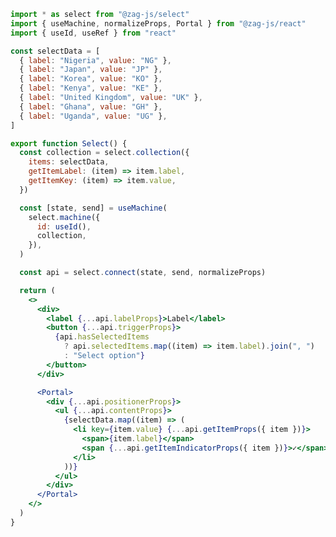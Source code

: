 ```jsx
import * as select from "@zag-js/select"
import { useMachine, normalizeProps, Portal } from "@zag-js/react"
import { useId, useRef } from "react"

const selectData = [
  { label: "Nigeria", value: "NG" },
  { label: "Japan", value: "JP" },
  { label: "Korea", value: "KO" },
  { label: "Kenya", value: "KE" },
  { label: "United Kingdom", value: "UK" },
  { label: "Ghana", value: "GH" },
  { label: "Uganda", value: "UG" },
]

export function Select() {
  const collection = select.collection({
    items: selectData,
    getItemLabel: (item) => item.label,
    getItemKey: (item) => item.value,
  })

  const [state, send] = useMachine(
    select.machine({
      id: useId(),
      collection,
    }),
  )

  const api = select.connect(state, send, normalizeProps)

  return (
    <>
      <div>
        <label {...api.labelProps}>Label</label>
        <button {...api.triggerProps}>
          {api.hasSelectedItems
            ? api.selectedItems.map((item) => item.label).join(", ")
            : "Select option"}
        </button>
      </div>

      <Portal>
        <div {...api.positionerProps}>
          <ul {...api.contentProps}>
            {selectData.map((item) => (
              <li key={item.value} {...api.getItemProps({ item })}>
                <span>{item.label}</span>
                <span {...api.getItemIndicatorProps({ item })}>✓</span>
              </li>
            ))}
          </ul>
        </div>
      </Portal>
    </>
  )
}
```
